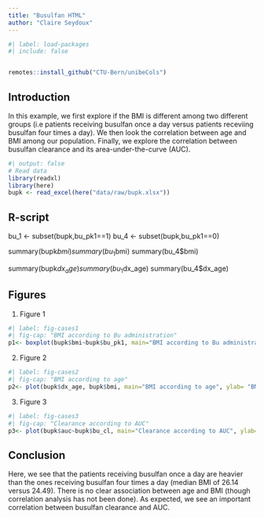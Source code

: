 ```yaml
---
title: "Busulfan HTML"
author: "Claire Seydoux"
---
```


```r
#| label: load-packages
#| include: false


remotes::install_github("CTU-Bern/unibeCols")
```

## Introduction
In this example, we first explore if the BMI is different among two different groups (i.e patients receiving busulfan once a day versus patients receviing busulfan four times a day). We then look the correlation between age and BMI among our population. Finally, we  explore the correlation between busulfan clearance and its area-under-the-curve (AUC). 

```r
#| output: false
# Read data
library(readxl)
library(here)
bupk <- read_excel(here("data/raw/bupk.xlsx"))

```

## R-script
bu_1 <- subset(bupk,bu_pk1==1)
bu_4 <- subset(bupk,bu_pk1==0)

summary(bupk$bmi)
summary(bu_1$bmi)
summary(bu_4$bmi)

summary(bupk$dx_age)
summary(bu_1$dx_age)
summary(bu_4$dx_age)

## Figures
1. Figure 1
```r
#| label: fig-cases1
#| fig-cap: "BMI according to Bu administration"
p1<- boxplot(bupk$bmi~bupk$bu_pk1, main="BMI according to Bu administration", ylab= "BMI in kg/m2", xlab="Bu administration")
```

2. Figure 2
```r
#| label: fig-cases2
#| fig-cap: "BMI according to age"
p2<- plot(bupk$dx_age, bupk$bmi, main="BMI according to age", ylab= "BMI in kg/m2", xlab="Age in years")
```

3. Figure 3
```r
#| label: fig-cases3
#| fig-cap: "Clearance according to AUC"
p3<- plot(bupk$auc~bupk$bu_cl, main="Clearance according to AUC", ylab= "AUC in micromol/l*min", xlab= "Clearance in ml/min/kg")
```

## Conclusion
Here, we see that the patients receiving busulfan once a day are heavier than the ones receiving busulfan four times a day (median BMI of 26.14 versus 24.49). There is no clear association between age and BMI (though correlation analysis has not been done). As expected, we see an important correlation between busulfan clearance and AUC.
